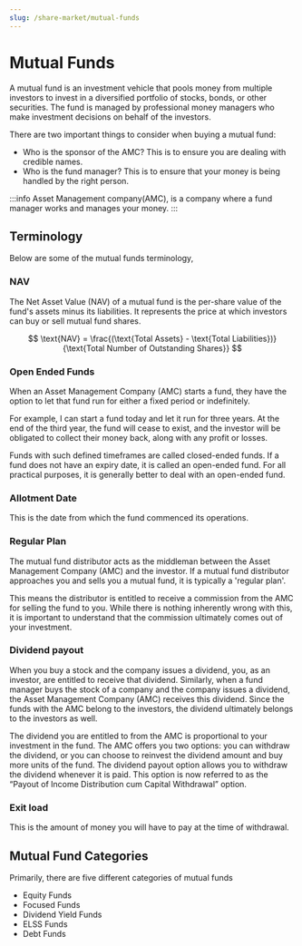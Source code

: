 ```yaml
---
slug: /share-market/mutual-funds
---
```


# Mutual Funds


A mutual fund is an investment vehicle that pools money from multiple investors to invest in a diversified portfolio of stocks, bonds, or other securities. The fund is managed by professional money managers who make investment decisions on behalf of the investors.

There are two important things to consider when buying a mutual fund:
- Who is the sponsor of the AMC? This is to ensure you are dealing with credible names.
- Who is the fund manager? This is to ensure that your money is being handled by the right person.

:::info
Asset Management company(AMC), is a company where a fund manager works and manages your money.
:::

## Terminology

Below are some of the mutual funds terminology,

### NAV

The Net Asset Value (NAV) of a mutual fund is the per-share value of the fund's assets minus its liabilities. It represents the price at which investors can buy or sell mutual fund shares.

$$
\text{NAV} = \frac{(\text{Total Assets} - \text{Total Liabilities})}{\text{Total Number of Outstanding Shares}}
$$

### Open Ended Funds

When an Asset Management Company (AMC) starts a fund, they have the option to let that fund run for either a fixed period or indefinitely.

For example, I can start a fund today and let it run for three years. At the end of the third year, the fund will cease to exist, and the investor will be obligated to collect their money back, along with any profit or losses.

Funds with such defined timeframes are called closed-ended funds. If a fund does not have an expiry date, it is called an open-ended fund. For all practical purposes, it is generally better to deal with an open-ended fund.


### Allotment Date

This is the date from which the fund commenced its operations.


### Regular Plan

The mutual fund distributor acts as the middleman between the Asset Management Company (AMC) and the investor. If a mutual fund distributor approaches you and sells you a mutual fund, it is typically a 'regular plan'. 

This means the distributor is entitled to receive a commission from the AMC for selling the fund to you. While there is nothing inherently wrong with this, it is important to understand that the commission ultimately comes out of your investment.


### Dividend payout

When you buy a stock and the company issues a dividend, you, as an investor, are entitled to receive that dividend. Similarly, when a fund manager buys the stock of a company and the company issues a dividend, the Asset Management Company (AMC) receives this dividend. Since the funds with the AMC belong to the investors, the dividend ultimately belongs to the investors as well.

The dividend you are entitled to from the AMC is proportional to your investment in the fund. The AMC offers you two options: you can withdraw the dividend, or you can choose to reinvest the dividend amount and buy more units of the fund. The dividend payout option allows you to withdraw the dividend whenever it is paid. This option is now referred to as the “Payout of Income Distribution cum Capital Withdrawal” option.


### Exit load 

This is the amount of money you will have to pay at the time of withdrawal.

## Mutual Fund Categories

Primarily, there are five different categories of mutual funds 

- Equity Funds 
- Focused Funds
- Dividend Yield Funds
- ELSS Funds
- Debt Funds

